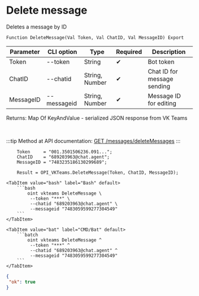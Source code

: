 ﻿---
sidebar_position: 5
---


# Delete message
 Deletes a message by ID



`Function DeleteMessage(Val Token, Val ChatID, Val MessageID) Export`

  | Parameter | CLI option | Type | Required | Description |
  |-|-|-|-|-|
  | Token | --token | String | &#x2714; | Bot token |
  | ChatID | --chatid | String, Number | &#x2714; | Chat ID for message sending |
  | MessageID | --messageid | String, Number | &#x2714; | Message ID for editing |

  
  Returns:  Map Of KeyAndValue - serialized JSON response from VK Teams

<br/>

:::tip
Method at API documentation: [GET /messages/deleteMessages](https://teams.vk.com/botapi/#/messages/get_messages_deleteMessages)
:::
<br/>



```bsl title="1C:Enterprise/OneScript code example"
    Token     = "001.3501506236.091...";
    ChatID    = "689203963@chat.agent";
    MessageID = "7483235186130299689";

    Result = OPI_VKTeams.DeleteMessage(Token, ChatID, MessageID);
```
 

 <Tabs>
  
    <TabItem value="bash" label="Bash" default>
        ```bash
            oint vkteams DeleteMessage \
             --token "***" \
             --chatid "689203963@chat.agent" \
             --messageid "7483059599277304549"
        ```
    </TabItem>
  
    <TabItem value="bat" label="CMD/Bat" default>
        ```batch
            oint vkteams DeleteMessage ^
             --token "***" ^
             --chatid "689203963@chat.agent" ^
             --messageid "7483059599277304549"
        ```
    </TabItem>
</Tabs>


```json title="Result"
{
 "ok": true
}
```
